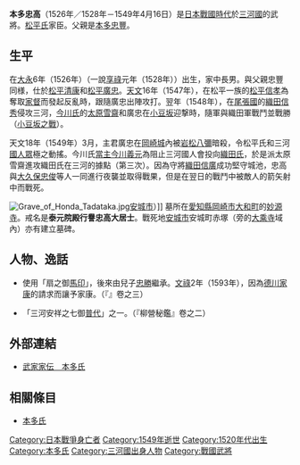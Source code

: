 {{日本武士
|名稱= 本多 忠高
|圖片名稱= 
|圖片大小= 
|圖片說明= 
|時代= [[日本戰國時代|日本戰國時代]]
|出生日期= [[大永|大永]]6年（1526年）（一說[[享祿|享祿]]元年（1528年））
|出生地點= 
|逝世日期= [[天文_(後奈良天皇)|天文]]18年3月19日（1549年4月16日）
|逝世地點= 
|假名= 
|羅馬字= 
|幼名= 
|改名= 
|别名= 平八郎（通稱）
|諡号= 
|神号= 
|戒名= 泰元院殿行譽忠高大居士
|洗禮名= 
|墓所= [[愛知縣|愛知縣]][[岡崎市|岡崎市]]的[[妙源寺_(岡崎市)|妙源寺]]
|朝廷官位= 
|幕府職位= 
|主君= [[松平清康|松平清康]]→[[松平廣忠|松平廣忠]]→[[今川義元|今川義元]]
|藩= 
|氏族= [[藤原北家|藤原北家]][[藤原兼通|兼通流]][[本多氏|本多氏]]
|父母= 父：[[本多忠豐|本多忠豐]]
|養父= 
|養母= 
|兄弟= 弟：[[本多忠真|本多忠真]]
|姐妹= 
|正室= 小夜（[[植村氏明|植村氏明]]的女兒）
|側室= 
|嗣子= [[本多忠勝|本多忠勝]]
|嗣女= 
|養子= 
|養女= 
}}
{{japanese|japanese=本多 忠高|kana=ほんだ ただたか|romaji=Honda Tadataka}}
'''本多忠高'''（1526年／1528年－1549年4月16日）是[[日本戰國時代|日本戰國時代]]於[[三河國|三河國]]的武將。[[松平氏|松平氏]]家臣。父親是[[本多忠豐|本多忠豐]]。

== 生平 ==
在[[大永|大永]]6年（1526年）（一說[[享祿|享祿]]元年（1528年））出生，家中長男。與父親忠豐同様，仕於[[松平清康|松平清康]]和[[松平廣忠|松平廣忠]]。[[天文_(後奈良天皇)|天文]]16年（1547年），在松平一族的[[松平信孝_(戰國時代)|松平信孝]]為奪取[[家督|家督]]而發起反亂時，跟隨廣忠出陣攻打。翌年（1548年），在[[尾張國|尾張國]]的[[織田信秀|織田信秀]]侵攻三河，[[今川氏|今川氏]]的[[太原雪齋|太原雪齋]]和廣忠在[[小豆坂|小豆坂]]迎撃時，隨軍與織田軍戰鬥並戰勝（[[小豆坂之戰|小豆坂之戰]]）。

天文18年（1549年）3月，主君廣忠在[[岡崎城|岡崎城]]內被[[岩松八彌|岩松八彌]]暗殺，令松平氏和三河[[國人眾|國人眾]]極之動搖。今川氏[[當主|當主]][[今川義元|今川義元]]為阻止三河國人會投向[[織田氏|織田氏]]，於是派太原雪齋進攻織田氏在三河的據點{{tsl|ja|安祥城}}（第三次{{tsl|ja|安城合戦|安城合戰}}）。因為守將[[織田信廣|織田信廣]]成功堅守城池，忠高與[[大久保忠俊|大久保忠俊]]等人一同進行夜襲並取得戰果，但是在翌日的戰鬥中被敵人的箭矢射中而戰死。

[[File:Grave_of_Honda_Tadataka.jpg|thumb]][[安城市_(日本)|安城市]]）]]
墓所在[[愛知縣|愛知縣]][[岡崎市|岡崎市]][[大和町|大和町]]的[[妙源寺_(岡崎市)|妙源寺]]。戒名是'''泰元院殿行譽忠高大居士'''。戰死地[[安城市_(日本)|安城市]]安城町赤塚（{{tsl|ja|安城市歴史博物館|安城市歴史博物館}}旁的[[大乘寺_(安城市)|大乘寺]]域內）亦有建立墓碑。

== 人物、逸話 ==
*使用「扇之御[[馬印|馬印]]」，後來由兒子[[本多忠勝|忠勝]]繼承。[[文祿|文祿]]2年（1593年），因為[[德川家康|德川家康]]的請求而讓予家康。（『{{tsl|ja|柳営秘鑑|柳營秘鑑}}』卷之三）

*「三河安祥之七御[[譜代|普代]]」之一。（『柳營秘鑑』卷之二）

== 外部連結 ==
*[http://www2.harimaya.com/sengoku/html/honda.html 武家家伝＿本多氏] {{Wayback|url=http://www2.harimaya.com/sengoku/html/honda.html |date=20180627114508 }}

== 相關條目 ==
*[[本多氏|本多氏]]

[[Category:日本戰爭身亡者|Category:日本戰爭身亡者]]
[[Category:1549年逝世|Category:1549年逝世]]
[[Category:1520年代出生|Category:1520年代出生]]
[[Category:本多氏|Category:本多氏]]
[[Category:三河國出身人物|Category:三河國出身人物]]
[[Category:戰國武將|Category:戰國武將]]